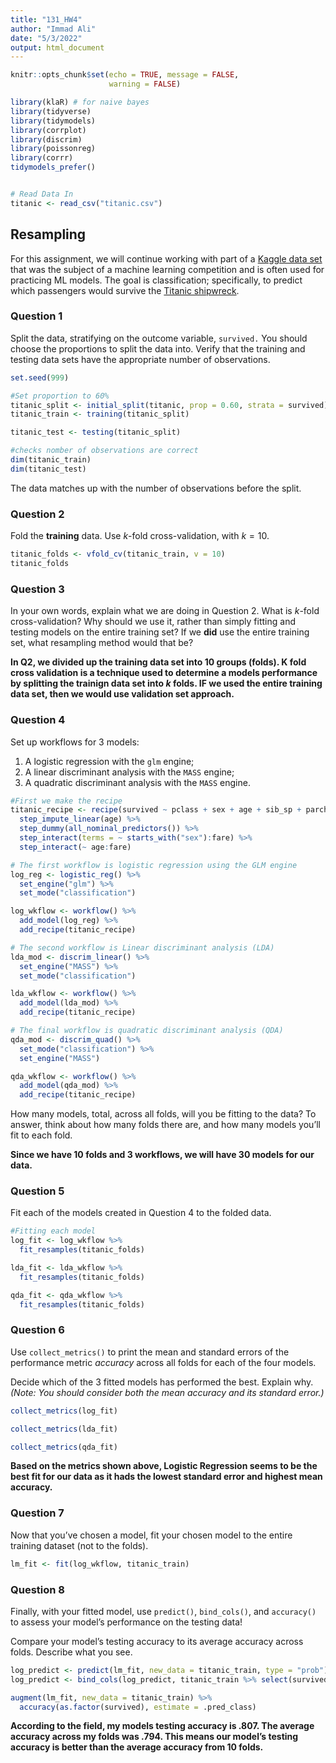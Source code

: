 ```yaml
---
title: "131_HW4"
author: "Immad Ali"
date: "5/3/2022"
output: html_document
---
```


```r
knitr::opts_chunk$set(echo = TRUE, message = FALSE,
                      warning = FALSE)
```


```r
library(klaR) # for naive bayes
library(tidyverse)
library(tidymodels)
library(corrplot)
library(discrim)
library(poissonreg)
library(corrr)
tidymodels_prefer()


# Read Data In
titanic <- read_csv("titanic.csv")
```

## Resampling

For this assignment, we will continue working with part of a [Kaggle data set](https://www.kaggle.com/c/titanic/overview) that was the subject of a machine learning competition and is often used for practicing ML models. The goal is classification; specifically, to predict which passengers would survive the [Titanic shipwreck](https://en.wikipedia.org/wiki/Titanic).

### Question 1

Split the data, stratifying on the outcome variable, `survived.`  You should choose the proportions to split the data into. Verify that the training and testing data sets have the appropriate number of observations. 

```r
set.seed(999)

#Set proportion to 60%
titanic_split <- initial_split(titanic, prop = 0.60, strata = survived)
titanic_train <- training(titanic_split)

titanic_test <- testing(titanic_split)
```

```r
#checks nomber of observations are correct
dim(titanic_train)
dim(titanic_test)
```

The data matches up with the number of observations before the split.

### Question 2

Fold the **training** data. Use *k*-fold cross-validation, with $k = 10$.

```r
titanic_folds <- vfold_cv(titanic_train, v = 10)
titanic_folds
```


### Question 3

In your own words, explain what we are doing in Question 2. What is *k*-fold cross-validation? Why should we use it, rather than simply fitting and testing models on the entire training set? If we **did** use the entire training set, what resampling method would that be?

**In Q2, we divided up the training data set into 10 groups (folds). K fold cross validation is a technique used to determine a models performance by splitting the trainign data set into *k* folds. IF we used the entire training data set, then we would use validation set approach.**


### Question 4

Set up workflows for 3 models:

1. A logistic regression with the `glm` engine;
2. A linear discriminant analysis with the `MASS` engine;
3. A quadratic discriminant analysis with the `MASS` engine.

```r
#First we make the recipe
titanic_recipe <- recipe(survived ~ pclass + sex + age + sib_sp + parch + fare, data = titanic_train) %>%
  step_impute_linear(age) %>%
  step_dummy(all_nominal_predictors()) %>%
  step_interact(terms = ~ starts_with("sex"):fare) %>%
  step_interact(~ age:fare)
```

```r
# The first workflow is logistic regression using the GLM engine
log_reg <- logistic_reg() %>% 
  set_engine("glm") %>% 
  set_mode("classification")

log_wkflow <- workflow() %>% 
  add_model(log_reg) %>% 
  add_recipe(titanic_recipe)
```

```r
# The second workflow is Linear discriminant analysis (LDA)
lda_mod <- discrim_linear() %>% 
  set_engine("MASS") %>% 
  set_mode("classification")

lda_wkflow <- workflow() %>% 
  add_model(lda_mod) %>% 
  add_recipe(titanic_recipe)
```

```r
# The final workflow is quadratic discriminant analysis (QDA)
qda_mod <- discrim_quad() %>% 
  set_mode("classification") %>% 
  set_engine("MASS")

qda_wkflow <- workflow() %>% 
  add_model(qda_mod) %>% 
  add_recipe(titanic_recipe)
```

How many models, total, across all folds, will you be fitting to the data? To answer, think about how many folds there are, and how many models you'll fit to each fold.

**Since we have 10 folds and 3 workflows, we will have 30 models for our data.**


### Question 5

Fit each of the models created in Question 4 to the folded data.

```r
#Fitting each model 
log_fit <- log_wkflow %>%
  fit_resamples(titanic_folds)

lda_fit <- lda_wkflow %>%
  fit_resamples(titanic_folds)

qda_fit <- qda_wkflow %>%
  fit_resamples(titanic_folds)
```


### Question 6

Use `collect_metrics()` to print the mean and standard errors of the performance metric *accuracy* across all folds for each of the four models.

Decide which of the 3 fitted models has performed the best. Explain why. *(Note: You should consider both the mean accuracy and its standard error.)*

```r
collect_metrics(log_fit)
```

```r
collect_metrics(lda_fit)
```

```r
collect_metrics(qda_fit)
```
**Based on the metrics shown above, Logistic Regression seems to be the best fit for our data as it hads the lowest standard error and highest mean accuracy.**

### Question 7

Now that you’ve chosen a model, fit your chosen model to the entire training dataset (not to the folds).

```r
lm_fit <- fit(log_wkflow, titanic_train)
```

### Question 8

Finally, with your fitted model, use `predict()`, `bind_cols()`, and `accuracy()` to assess your model’s performance on the testing data!

Compare your model’s testing accuracy to its average accuracy across folds. Describe what you see.

```r
log_predict <- predict(lm_fit, new_data = titanic_train, type = "prob")
log_predict <- bind_cols(log_predict, titanic_train %>% select(survived))

augment(lm_fit, new_data = titanic_train) %>%
  accuracy(as.factor(survived), estimate = .pred_class)
```
**According to the field, my models testing accuracy is .807. The average accuracy across my folds was .794. This means our model's testing accuracy is better than the average accuracy from 10 folds.**
